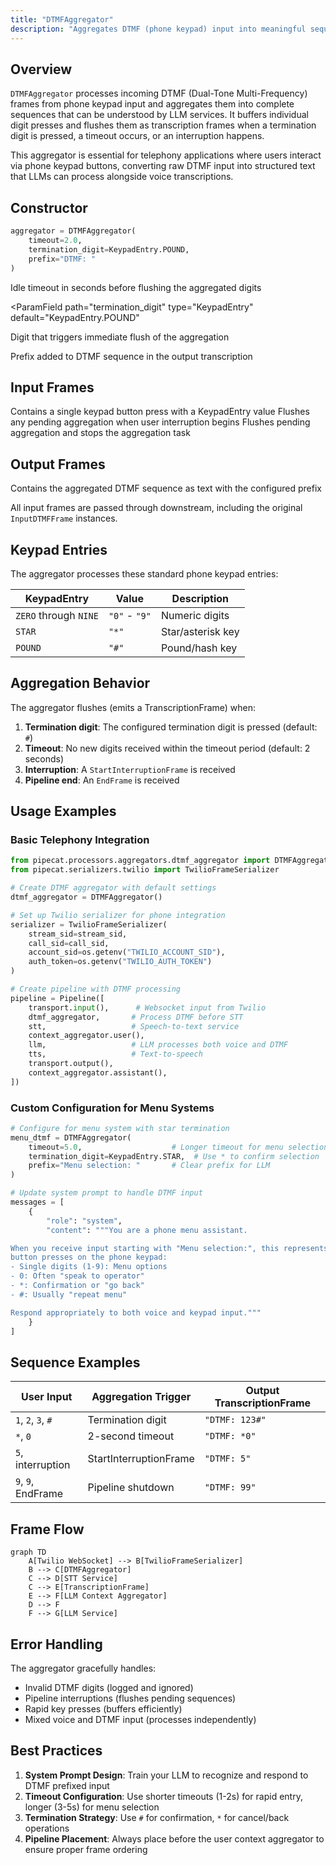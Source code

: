 ```yaml
---
title: "DTMFAggregator"
description: "Aggregates DTMF (phone keypad) input into meaningful sequences for LLM processing"
---
```


## Overview

`DTMFAggregator` processes incoming DTMF (Dual-Tone Multi-Frequency) frames from phone keypad input and aggregates them into complete sequences that can be understood by LLM services. It buffers individual digit presses and flushes them as transcription frames when a termination digit is pressed, a timeout occurs, or an interruption happens.

This aggregator is essential for telephony applications where users interact via phone keypad buttons, converting raw DTMF input into structured text that LLMs can process alongside voice transcriptions.

## Constructor

```python
aggregator = DTMFAggregator(
    timeout=2.0,
    termination_digit=KeypadEntry.POUND,
    prefix="DTMF: "
)
```

<ParamField path="timeout" type="float" default="2.0">
  Idle timeout in seconds before flushing the aggregated digits
</ParamField>

<ParamField
  path="termination_digit"
  type="KeypadEntry"
  default="KeypadEntry.POUND"
>
  Digit that triggers immediate flush of the aggregation
</ParamField>

<ParamField path="prefix" type="str" default="DTMF: ">
  Prefix added to DTMF sequence in the output transcription
</ParamField>

## Input Frames

<ParamField path="InputDTMFFrame" type="Frame">
  Contains a single keypad button press with a KeypadEntry value
</ParamField>

<ParamField path="StartInterruptionFrame" type="Frame">
  Flushes any pending aggregation when user interruption begins
</ParamField>

<ParamField path="EndFrame" type="Frame">
  Flushes pending aggregation and stops the aggregation task
</ParamField>

## Output Frames

<ParamField path="TranscriptionFrame" type="Frame">
  Contains the aggregated DTMF sequence as text with the configured prefix
</ParamField>

All input frames are passed through downstream, including the original `InputDTMFFrame` instances.

## Keypad Entries

The aggregator processes these standard phone keypad entries:

| KeypadEntry           | Value         | Description       |
| --------------------- | ------------- | ----------------- |
| `ZERO` through `NINE` | `"0"` - `"9"` | Numeric digits    |
| `STAR`                | `"*"`         | Star/asterisk key |
| `POUND`               | `"#"`         | Pound/hash key    |

## Aggregation Behavior

The aggregator flushes (emits a TranscriptionFrame) when:

1. **Termination digit**: The configured termination digit is pressed (default: `#`)
2. **Timeout**: No new digits received within the timeout period (default: 2 seconds)
3. **Interruption**: A `StartInterruptionFrame` is received
4. **Pipeline end**: An `EndFrame` is received

## Usage Examples

### Basic Telephony Integration

```python
from pipecat.processors.aggregators.dtmf_aggregator import DTMFAggregator
from pipecat.serializers.twilio import TwilioFrameSerializer

# Create DTMF aggregator with default settings
dtmf_aggregator = DTMFAggregator()

# Set up Twilio serializer for phone integration
serializer = TwilioFrameSerializer(
    stream_sid=stream_sid,
    call_sid=call_sid,
    account_sid=os.getenv("TWILIO_ACCOUNT_SID"),
    auth_token=os.getenv("TWILIO_AUTH_TOKEN")
)

# Create pipeline with DTMF processing
pipeline = Pipeline([
    transport.input(),      # Websocket input from Twilio
    dtmf_aggregator,       # Process DTMF before STT
    stt,                   # Speech-to-text service
    context_aggregator.user(),
    llm,                   # LLM processes both voice and DTMF
    tts,                   # Text-to-speech
    transport.output(),
    context_aggregator.assistant(),
])
```

### Custom Configuration for Menu Systems

```python
# Configure for menu system with star termination
menu_dtmf = DTMFAggregator(
    timeout=5.0,                    # Longer timeout for menu selection
    termination_digit=KeypadEntry.STAR,  # Use * to confirm selection
    prefix="Menu selection: "       # Clear prefix for LLM
)

# Update system prompt to handle DTMF input
messages = [
    {
        "role": "system",
        "content": """You are a phone menu assistant.

When you receive input starting with "Menu selection:", this represents
button presses on the phone keypad:
- Single digits (1-9): Menu options
- 0: Often "speak to operator"
- *: Confirmation or "go back"
- #: Usually "repeat menu"

Respond appropriately to both voice and keypad input."""
    }
]
```

## Sequence Examples

| User Input         | Aggregation Trigger    | Output TranscriptionFrame |
| ------------------ | ---------------------- | ------------------------- |
| `1`, `2`, `3`, `#` | Termination digit      | `"DTMF: 123#"`            |
| `*`, `0`           | 2-second timeout       | `"DTMF: *0"`              |
| `5`, interruption  | StartInterruptionFrame | `"DTMF: 5"`               |
| `9`, `9`, EndFrame | Pipeline shutdown      | `"DTMF: 99"`              |

## Frame Flow

```mermaid
graph TD
    A[Twilio WebSocket] --> B[TwilioFrameSerializer]
    B --> C[DTMFAggregator]
    C --> D[STT Service]
    C --> E[TranscriptionFrame]
    E --> F[LLM Context Aggregator]
    D --> F
    F --> G[LLM Service]
```

## Error Handling

The aggregator gracefully handles:

- Invalid DTMF digits (logged and ignored)
- Pipeline interruptions (flushes pending sequences)
- Rapid key presses (buffers efficiently)
- Mixed voice and DTMF input (processes independently)

## Best Practices

1. **System Prompt Design**: Train your LLM to recognize and respond to DTMF prefixed input
2. **Timeout Configuration**: Use shorter timeouts (1-2s) for rapid entry, longer (3-5s) for menu selection
3. **Termination Strategy**: Use `#` for confirmation, `*` for cancel/back operations
4. **Pipeline Placement**: Always place before the user context aggregator to ensure proper frame ordering
